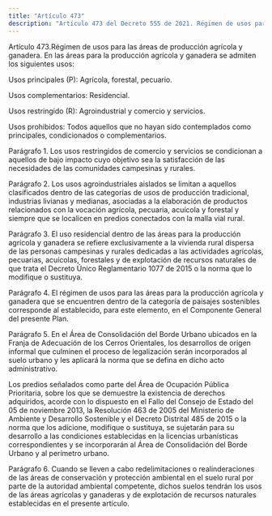 ```yaml
---
title: "Artículo 473"
description: "Artículo 473 del Decreto 555 de 2021. Régimen de usos para las áreas de producción agrícola y ganadera."
---
```


Artículo 473.Régimen de usos para las áreas de producción agrícola y ganadera. En las áreas para la producción agrícola y ganadera se admiten los siguientes usos:
 
Usos principales (P): Agrícola, forestal, pecuario.
 
Usos complementarios: Residencial.
 
Usos restringido (R): Agroindustrial y comercio y servicios.
 
Usos prohibidos: Todos aquellos que no hayan sido contemplados como principales, condicionados o complementarios.
 
Parágrafo 1. Los usos restringidos de comercio y servicios se condicionan a aquellos de bajo impacto cuyo objetivo sea la satisfacción de las necesidades de las comunidades campesinas y rurales.
 
Parágrafo 2. Los usos agroindustriales aislados se limitan a aquellos clasificados dentro de las categorías de usos de producción tradicional, industrias livianas y medianas, asociadas a la elaboración de productos relacionados con la vocación agrícola, pecuaria, acuícola y forestal y siempre que se localicen en predios conectados con la malla vial rural.
 
Parágrafo 3. El uso residencial dentro de las áreas para la producción agrícola y ganadera se refiere exclusivamente a la vivienda rural dispersa de las personas campesinas y rurales dedicadas a las actividades agrícolas, pecuarias, acuícolas, forestales y de explotación de recursos naturales de que trata el Decreto Único Reglamentario 1077 de 2015 o la norma que lo modifique o sustituya.
 
Parágrafo 4. El régimen de usos para las áreas para la producción agrícola y ganadera que se encuentren dentro de la categoría de paisajes sostenibles corresponde al establecido, para este elemento, en el Componente General del presente Plan.
 
Parágrafo 5. En el Área de Consolidación del Borde Urbano ubicados en la Franja de Adecuación de los Cerros Orientales, los desarrollos de origen informal que culminen el proceso de legalización serán incorporados al suelo urbano y les aplicará la norma que se defina en dicho acto administrativo.
 
Los predios señalados como parte del Área de Ocupación Pública Prioritaria, sobre los que se demuestre la existencia de derechos adquiridos, acorde con lo dispuesto en el Fallo del Consejo de Estado del 05 de noviembre 2013, la Resolución 463 de 2005 del Ministerio de Ambiente y Desarrollo Sostenible y el Decreto Distrital 485 de 2015 o la norma que los adicione, modifique o sustituya, se sujetarán para su desarrollo a las condiciones establecidas en la licencias urbanísticas correspondientes y se incorporarán al Área de Consolidación del Borde Urbano y al perímetro urbano.
 
Parágrafo 6. Cuando se lleven a cabo redelimitaciones o realinderaciones de las áreas de conservación y protección ambiental en el suelo rural por parte de la autoridad ambiental competente, dichos suelos tendrán los usos de las áreas agrícolas y ganaderas y de explotación de recursos naturales establecidas en el presente artículo.